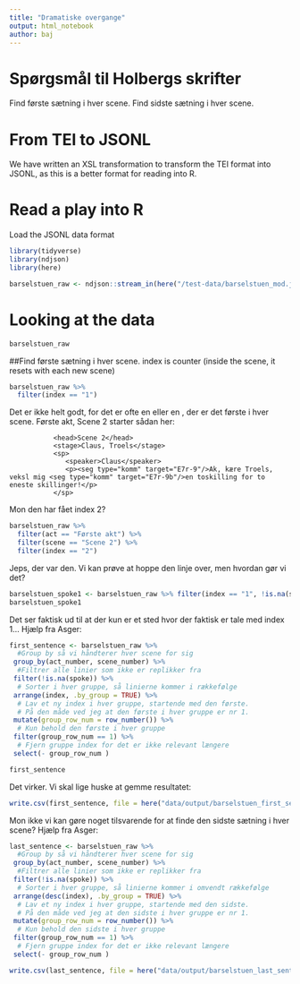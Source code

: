 ```yaml
---
title: "Dramatiske overgange"
output: html_notebook
author: baj
---
```


# Spørgsmål til Holbergs skrifter

Find første sætning i hver scene.
Find sidste sætning i hver scene.

# From TEI to JSONL

We have written an XSL transformation to transform the TEI format into JSONL, as this is a better format for reading into R.

# Read a play into R

Load the JSONL data format

```r
library(tidyverse)
library(ndjson)
library(here)

barselstuen_raw <- ndjson::stream_in(here("/test-data/barselstuen_mod.jsonl")) %>% tibble()

```

# Looking at the data

```r
barselstuen_raw
```

##Find første sætning i hver scene.
index is counter (inside the scene, it resets with each new scene)


```r
barselstuen_raw %>% 
  filter(index == "1")

```

Det er ikke helt godt, for det er ofte en <stage> eller en <speaker-stage>, der er det første i hver scene.
Første akt, Scene 2 starter sådan her:
<div xml:id="act1sc2" n="Scene 2">
               <head>Scene 2</head>
               <stage>Claus, Troels</stage>
               <sp>
                  <speaker>Claus</speaker>
                  <p><seg type="komm" target="E7r-9"/>Ak, kære Troels, veksl mig <seg type="komm" target="E7r-9b"/>en toskilling for to eneste skillinger!</p>
               </sp>

Mon den har fået index 2?

```r
barselstuen_raw %>% 
  filter(act == "Første akt") %>%
  filter(scene == "Scene 2") %>%
  filter(index == "2")

```

Jeps, der var den.
Vi kan prøve at hoppe den linje over, men hvordan gør vi det?

```r
barselstuen_spoke1 <- barselstuen_raw %>% filter(index == "1", !is.na(spoke))
barselstuen_spoke1

```

Det ser faktisk ud til at der kun er et sted hvor der faktisk er tale med index 1...
Hjælp fra Asger:

```r
first_sentence <- barselstuen_raw %>%
  #Group by så vi håndterer hver scene for sig
 group_by(act_number, scene_number) %>%
  #Filtrer alle linier som ikke er replikker fra
 filter(!is.na(spoke)) %>%
  # Sorter i hver gruppe, så linierne kommer i rækkefølge
 arrange(index, .by_group = TRUE) %>%
  # Lav et ny index i hver gruppe, startende med den første.
  # På den måde ved jeg at den første i hver gruppe er nr 1.
 mutate(group_row_num = row_number()) %>%
  # Kun behold den første i hver gruppe
 filter(group_row_num == 1) %>%
  # Fjern gruppe index for det er ikke relevant længere
 select(- group_row_num )

first_sentence
```

Det virker. 
Vi skal lige huske at gemme resultatet:

```r
write.csv(first_sentence, file = here("data/output/barselstuen_first_sentence.csv"))
```


Mon ikke vi kan gøre noget tilsvarende for at finde den sidste sætning i hver scene?
Hjælp fra Asger:


```r
last_sentence <- barselstuen_raw %>%
  #Group by så vi håndterer hver scene for sig
 group_by(act_number, scene_number) %>%
  #Filtrer alle linier som ikke er replikker fra
 filter(!is.na(spoke)) %>%
  # Sorter i hver gruppe, så linierne kommer i omvendt rækkefølge
 arrange(desc(index), .by_group = TRUE) %>%
  # Lav et ny index i hver gruppe, startende med den sidste.
  # På den måde ved jeg at den sidste i hver gruppe er nr 1.
 mutate(group_row_num = row_number()) %>%
  # Kun behold den sidste i hver gruppe
 filter(group_row_num == 1) %>%
  # Fjern gruppe index for det er ikke relevant længere
 select(- group_row_num )

write.csv(last_sentence, file = here("data/output/barselstuen_last_sentence.csv"))
```





